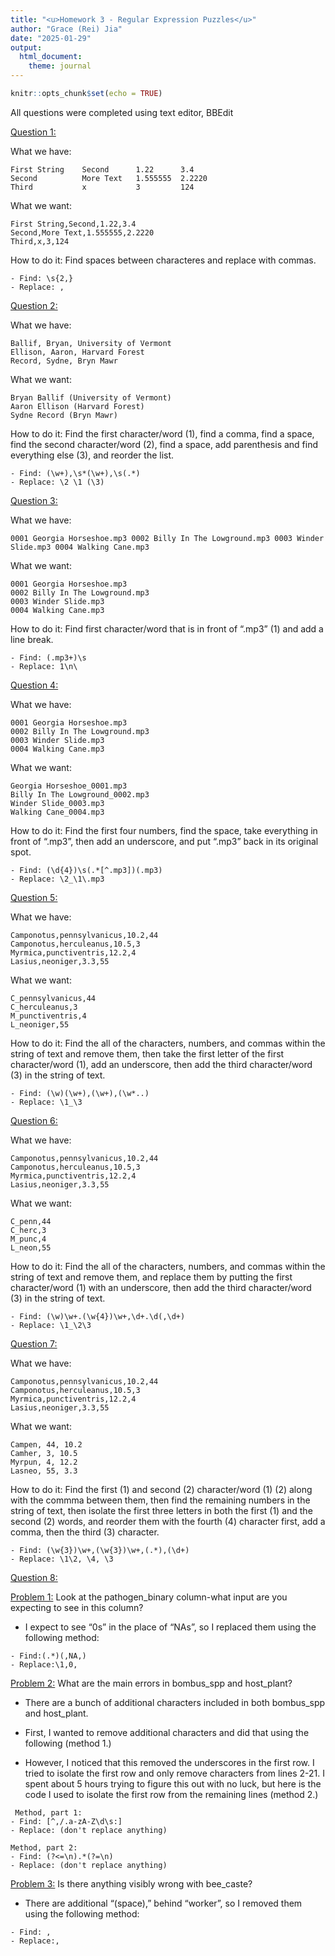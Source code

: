 ```yaml
---
title: "<u>Homework 3 - Regular Expression Puzzles</u>"
author: "Grace (Rei) Jia"
date: "2025-01-29"
output: 
  html_document:
    theme: journal
---
```


```r
knitr::opts_chunk$set(echo = TRUE)
```


All questions were completed using text editor, BBEdit

<u>Question 1:</u>

What we have:

```         
First String    Second      1.22      3.4
Second          More Text   1.555555  2.2220
Third           x           3         124
```

What we want:

```         
First String,Second,1.22,3.4
Second,More Text,1.555555,2.2220
Third,x,3,124
```

How to do it: Find spaces between characteres and replace with commas.

```         
- Find: \s{2,}
- Replace: ,
```

<u>Question 2:</u>

What we have:

```         
Ballif, Bryan, University of Vermont
Ellison, Aaron, Harvard Forest
Record, Sydne, Bryn Mawr
```

What we want:

```         
Bryan Ballif (University of Vermont)
Aaron Ellison (Harvard Forest)
Sydne Record (Bryn Mawr)
```

How to do it: Find the first character/word (1), find a comma, find a space, find the second character/word (2), find a space, add parenthesis and find everything else (3), and reorder the list.

```       
- Find: (\w+),\s*(\w+),\s(.*)
- Replace: \2 \1 (\3)
```

<u>Question 3:</u>

What we have:

```         
0001 Georgia Horseshoe.mp3 0002 Billy In The Lowground.mp3 0003 Winder Slide.mp3 0004 Walking Cane.mp3
```

What we want:

```         
0001 Georgia Horseshoe.mp3
0002 Billy In The Lowground.mp3
0003 Winder Slide.mp3
0004 Walking Cane.mp3
```

How to do it: Find first character/word that is in front of ".mp3" (1) and add a line break.

```         
- Find: (.mp3+)\s
- Replace: 1\n\
```

<u>Question 4:</u>

What we have:

```         
0001 Georgia Horseshoe.mp3
0002 Billy In The Lowground.mp3
0003 Winder Slide.mp3
0004 Walking Cane.mp3
```

What we want:

```         
Georgia Horseshoe_0001.mp3
Billy In The Lowground_0002.mp3
Winder Slide_0003.mp3
Walking Cane_0004.mp3
```

How to do it: Find the first four numbers, find the space, take everything in front of ".mp3", then add an underscore, and put ".mp3" back in its original spot.

```         
- Find: (\d{4})\s(.*[^.mp3])(.mp3)
- Replace: \2_\1\.mp3
```

<u>Question 5:</u>

What we have:

```         
Camponotus,pennsylvanicus,10.2,44
Camponotus,herculeanus,10.5,3
Myrmica,punctiventris,12.2,4
Lasius,neoniger,3.3,55
```

What we want:

```         
C_pennsylvanicus,44
C_herculeanus,3
M_punctiventris,4
L_neoniger,55
```

How to do it: Find the all of the characters, numbers, and commas within the string of text and remove them, then take the first letter of the first character/word (1), add an underscore, then add the third character/word (3) in the string of text.

```         
- Find: (\w)(\w+),(\w+),(\w*..)
- Replace: \1_\3
```

<u>Question 6:</u>

What we have:

```         
Camponotus,pennsylvanicus,10.2,44
Camponotus,herculeanus,10.5,3
Myrmica,punctiventris,12.2,4
Lasius,neoniger,3.3,55
```

What we want:

```         
C_penn,44
C_herc,3
M_punc,4
L_neon,55
```

How to do it: Find the all of the characters, numbers, and commas within the string of text and remove them, and 
replace them by putting the first character/word (1) with an underscore, then add the third
character/word (3) in the string of text.

```         
- Find: (\w)\w+.(\w{4})\w+,\d+.\d(,\d+)
- Replace: \1_\2\3
```

<u>Question 7:</u>

What we have:

```         
Camponotus,pennsylvanicus,10.2,44
Camponotus,herculeanus,10.5,3
Myrmica,punctiventris,12.2,4
Lasius,neoniger,3.3,55
```

What we want:

```         
Campen, 44, 10.2
Camher, 3, 10.5
Myrpun, 4, 12.2
Lasneo, 55, 3.3
```

How to do it: Find the first (1) and second (2) character/word (1) (2) along with the commma between them, then find 
the remaining numbers in the string of text, then isolate the first three letters in both the first (1) 
and the second (2) words, and reorder them with the fourth (4) character first, add a comma, then the 
third (3) character.

```         
- Find: (\w{3})\w+,(\w{3})\w+,(.*),(\d+)
- Replace: \1\2, \4, \3
```

<u>Question 8:</u>

<u>Problem 1:</u> Look at the pathogen_binary column-what input are you expecting to see in this column?

- I expect to see "0s" in the place of "NAs", so I replaced them using the following method:

```
- Find:(.*)(,NA,)
- Replace:\1,0,
```
<u>Problem 2:</u> What are the main errors in bombus_spp and host_plant?

- There are a bunch of additional characters included in both bombus_spp and host_plant.

- First, I wanted to remove additional characters and did that using the following (method 1.)

- However, I noticed that this removed the underscores in the first row. I tried to isolate the first row 
and only remove characters from lines 2-21. I spent about 5 hours trying to figure this out with no luck, but here is the code I used to isolate the first row from the remaining lines (method 2.)
```
 Method, part 1:
- Find: [^,/.a-zA-Z\d\s:]
- Replace: (don't replace anything)

Method, part 2:
- Find: (?<=\n).*(?=\n) 
- Replace: (don't replace anything)

```

<u>Problem 3:</u> Is there anything visibly wrong with bee_caste?

- There are additional "(space)," behind "worker", so I removed them using the following method:
```
- Find: ,
- Replace:,
```
